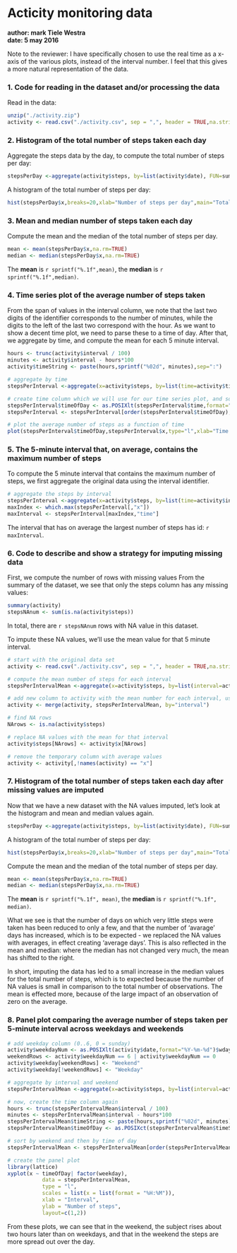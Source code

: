 <!-- rmarkdown v1 -->
Acticity monitoring data
========================
**author: mark Tiele Westra**  
**date: 5 may 2016**

Note to the reviewer: I have specifically chosen to use the real time as a x-axis of the various plots, instead of the interval number. I feel that this gives a more natural representation of the data.

### 1. Code for reading in the dataset and/or processing the data
Read in the data:
```r
unzip("./activity.zip")
activity <- read.csv("./activity.csv", sep = ",", header = TRUE,na.strings="NA")
```

### 2. Histogram of the total number of steps taken each day
Aggregate the steps data by the day, to compute the total number of steps per day:
```r
stepsPerDay <-aggregate(activity$steps, by=list(activity$date), FUN=sum, na.rm=TRUE)
```

A histogram of the total number of steps per day:
```r
hist(stepsPerDay$x,breaks=20,xlab="Number of steps per day",main="Total number of steps taken per day")
```

### 3. Mean and median number of steps taken each day
Compute the mean and the median of the total number of steps per day.
```r
mean <- mean(stepsPerDay$x,na.rm=TRUE)
median <- median(stepsPerDay$x,na.rm=TRUE)
```
The **mean** is `r sprintf("%.1f",mean)`, the **median** is `r sprintf("%.1f",median)`.

### 4. Time series plot of the average number of steps taken
From the span of values in the interval column, we note that the last two digits of the identifier corresponds to the number of minutes, while the digits to the left of the last two correspond with the hour. As we want to show a decent time plot, we need to parse these to a time of day. After that, we aggregate by time, and compute the mean for each 5 minute interval.

```r
hours <- trunc(activity$interval / 100)
minutes <- activity$interval - hours*100
activity$timeString <- paste(hours,sprintf("%02d", minutes),sep=":")

# aggregate by time
stepsPerInterval <-aggregate(x=activity$steps, by=list(time=activity$timeString), FUN=mean, na.rm=TRUE)

# create time column which we will use for our time series plot, and sort by time
stepsPerInterval$timeOfDay <- as.POSIXlt(stepsPerInterval$time,format="%H:%M")
stepsPerInterval <- stepsPerInterval[order(stepsPerInterval$timeOfDay),]

# plot the average number of steps as a function of time
plot(stepsPerInterval$timeOfDay,stepsPerInterval$x,type="l",xlab="Time of day",ylab="average number of steps",main="Average number of steps per 5 minute interval")
```

### 5. The 5-minute interval that, on average, contains the maximum number of steps
To compute the 5 minute interval that contains the maximum number of steps, we first aggregate the original data using the interval identifier.

```r
# aggregate the steps by interval
stepsPerInterval <-aggregate(x=activity$steps, by=list(time=activity$interval), FUN=mean, na.rm=TRUE)
maxIndex <- which.max(stepsPerInterval[,"x"])
maxInterval <- stepsPerInterval[maxIndex,"time"]
```
The interval that has on average the largest number of steps has id: `r maxInterval`.


### 6. Code to describe and show a strategy for imputing missing data
First, we compute the number of rows with missing values
From the summary of the dataset, we see that only the steps column has any missing values:
```r
summary(activity)
stepsNAnum <- sum(is.na(activity$steps)) 
```
In total, there are `r stepsNAnum` rows with NA value in this dataset.

To impute these NA values, we'll use the mean value for that 5 minute interval. 
```r
# start with the original data set
activity <- read.csv("./activity.csv", sep = ",", header = TRUE,na.strings="NA")

# compute the mean number of steps for each interval
stepsPerIntervalMean <-aggregate(x=activity$steps, by=list(interval=activity$interval), FUN=mean, na.rm=TRUE)

# add new column to activity with the mean number for each interval, using merge
activity <- merge(activity, stepsPerIntervalMean, by="interval")

# find NA rows
NArows <- is.na(activity$steps)

# replace NA values with the mean for that interval
activity$steps[NArows] <- activity$x[NArows]

# remove the temporary column with average values
activity <- activity[,!names(activity) == "x"]
```

### 7. Histogram of the total number of steps taken each day after missing values are imputed
Now that we have a new dataset with the NA values imputed, let's look at the histogram and mean and median values again.

```r
stepsPerDay <-aggregate(activity$steps, by=list(activity$date), FUN=sum, na.rm=TRUE)
```

A histogram of the total number of steps per day:
```r
hist(stepsPerDay$x,breaks=20,xlab="Number of steps per day",main="Total number of steps taken per day")
```

Compute the mean and the median of the total number of steps per day.
```r
mean <- mean(stepsPerDay$x,na.rm=TRUE)
median <- median(stepsPerDay$x,na.rm=TRUE)
```
The **mean** is `r sprintf("%.1f", mean)`, the **median** is `r sprintf("%.1f", median)`.

What we see is that the number of days on which very little steps were taken has been reduced to only a few, and that the number of 'avarage' days has increased, which is to be expected - we replaced the NA values with averages, in effect creating 'average days'. This is also reflected in the mean and median: where the median has not changed very much, the mean has shifted to the right. 

In short, imputing the data has led to a small increase in the median values for the total number of steps, which is to expected because the number of NA values is small in comparison to the total number of observations. The mean is effected more, because of the large impact of an observation of zero on the average.

### 8. Panel plot comparing the average number of steps taken per 5-minute interval across weekdays and weekends
```r
# add weekday column (0..6, 0 = sunday)
activity$weekdayNum <- as.POSIXlt(activity$date,format="%Y-%m-%d")$wday
weekendRows <- activity$weekdayNum == 6 | activity$weekdayNum == 0
activity$weekday[weekendRows] <- "Weekend"
activity$weekday[!weekendRows] <- "Weekday"

# aggregate by interval and weekend
stepsPerIntervalMean <-aggregate(x=activity$steps, by=list(interval=activity$interval,weekday=activity$weekday), FUN=mean)

# now, create the time column again
hours <- trunc(stepsPerIntervalMean$interval / 100)
minutes <- stepsPerIntervalMean$interval - hours*100
stepsPerIntervalMean$timeString <- paste(hours,sprintf("%02d", minutes),sep=":")
stepsPerIntervalMean$timeOfDay <- as.POSIXct(stepsPerIntervalMean$timeString,format="%H:%M")

# sort by weekend and then by time of day
stepsPerIntervalMean <- stepsPerIntervalMean[order(stepsPerIntervalMean$weekday, stepsPerIntervalMean$timeOfDay),]

# create the panel plot
library(lattice)
xyplot(x ~ timeOfDay| factor(weekday), 
           data = stepsPerIntervalMean,
           type = "l",
           scales = list(x = list(format = "%H:%M")),
           xlab = "Interval",
           ylab = "Number of steps",
           layout=c(1,2))
```

From these plots, we can see that in the weekend, the subject rises about two hours later than on weekdays, and that in the weekend the steps are more spread out over the day.

